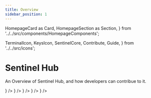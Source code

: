 ```yaml
---
title: Overview
sidebar_position: 1
---
```

  HomepageCard as Card,
  HomepageSection as Section,
} from '../../src/components/HomepageComponents';

  TerminalIcon,
  KeysIcon,
  SentinelCore,
  Contribute,
  Guide,
} from '../../src/icons';

# Sentinel Hub

An Overview of Sentinel Hub, and how developers can contribue to it.

<Section id="web-sdks" hasSubSections >
  <Section>
    <Card
      title="Build the Source Code"
      description="Getting started with building and testing Sentinel core"
      to="/sentinel-hub/build"
      icon={<SentinelCore />}
    />
    <Card
      title="Commands"
      description="overview of the main commands of Sentinel Hub"
      to="/sentinel-hub/commands/list"
      icon={<TerminalIcon />}
    />
    <Card
      title="Key Management"
      description="Managing keys via CLI and advanced operations such as multisig wallets"
      to="/sentinel-hub/commands/keys"
      icon={<KeysIcon />}
    />
    <Card
      title="Set up a Full Node"
      description="Participate in the network as public rpc or choose to validate"
      to="/full-node-setup"
      icon={<Guide />}
    />
    <Card
      title="Contributing"
      description="Guidelines to contributing to Sentinel core development."
      to="/sentinel-hub/contributing"
      icon={<Contribute />}
    />
  </Section>
</Section>